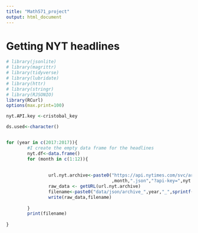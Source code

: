 ```yaml
---
title: "Math571_project"
output: html_document
---
```


# Getting NYT headlines
```r
# library(jsonlite)
# library(magrittr)
# library(tidyverse)
# library(lubridate)
# library(httr)
# library(stringr)
# library(RJSONIO)
library(RCurl)
options(max.print=100)

nyt.API.key <-cristobal_key


```

```r
ds.used<-character()


for (year in c(2017:2017)){
        #I create the empty data frame for the headlines
        nyt.df<-data.frame()
        for (month in c(1:12)){
                
        
                url.nyt.archive<-paste0("https://api.nytimes.com/svc/archive/v1/",year,"/"  
                                        ,month,".json","?api-key=",nyt.API.key)
                raw_data <- getURL(url.nyt.archive)
                filename<-paste0("data/json/archive_",year,"_",sprintf("%02d",month),".json")
                write(raw_data,filename)
                
        }
        print(filename)
               
}

```
